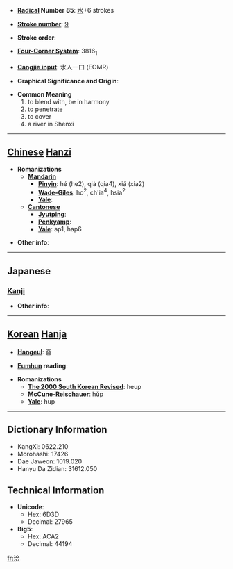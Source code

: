 * '''[[Wiktionary:Chinese radical index| Radical]] Number 85''': [[Wiktionary:Chinese radical index 水|水]]+6 strokes

* '''[[Wiktionary:Chinese total strokes index|Stroke number]]''': [[Wiktionary:Chinese total strokes index 9|9]]

* '''Stroke order''': 

* '''[[Wiktionary:Chinese four corner index|Four-Corner System]]''': 3816<sub>1</sub>

* '''[[Wiktionary:Chinese Cangjie index|Cangjie input]]''': 水人一口 (EOMR)

* '''Graphical Significance and Origin''': 

* '''Common Meaning'''
*#to blend with, be in harmony
*# to penetrate
*# to cover
*# a river in Shenxi


----

== [[Chinese]] [[Hanzi]] ==

* '''Romanizations'''
** '''[[Mandarin]]'''
*** '''[[Pinyin]]''': hé (he2), qià (qia4), xiá (xia2)
*** '''[[Wade-Giles]]''': ho<sup>2</sup>, ch'ia<sup>4</sup>, hsia<sup>2</sup>
*** '''[[Yale]]''': 
** '''[[Cantonese]]'''
*** '''[[Jyutping]]''':
*** '''[[Penkyamp]]''': 
*** '''[[Yale]]''': ap1, hap6

* '''Other info''': 

----

==Japanese==
===[[Kanji]]===
{{kanji|on readings=[[こう]] (kō)
|kun readings=[[うるおす]] (uruosu), [[あまねし]] (amaneshi)
}}

* '''Other info''':  

----

== [[Korean]] [[Hanja]] ==

* '''[[Hangeul]]''': 흡

* '''[[Eumhun]] reading''': 

* '''Romanizations'''
** '''[[The 2000 South Korean Revised Romanization|The 2000 South Korean Revised]]''': heup
** '''[[McCune-Reischauer]]''': hŭp
** '''[[Yale]]''': hup

----

== Dictionary Information ==

* KangXi: 0622.210
* Morohashi: 17426
* Dae Jaweon: 1019.020
* Hanyu Da Zidian: 31612.050

== Technical Information ==

* '''Unicode''':
** Hex: 6D3D
** Decimal: 27965
* '''Big5''':
** Hex: ACA2
** Decimal: 44194

[[fr:洽]]